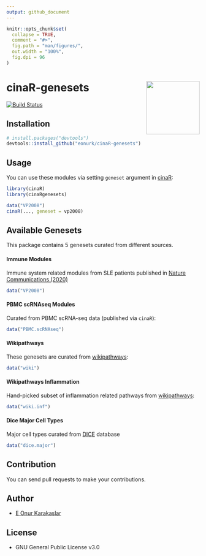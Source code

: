 ```yaml
---
output: github_document
---
```


<!-- README.md is generated from README.Rmd. Please edit that file -->

```r
knitr::opts_chunk$set(
  collapse = TRUE,
  comment = "#>",
  fig.path = "man/figures/",
  out.width = "100%",
  fig.dpi = 96
)
```

# cinaR-genesets <a href='https://eonurk.github.io/cinaR/'><img src='man/figures/cinaR.png' align="right" height="139" /></a>


<!-- badges: start -->
[![Build Status](https://travis-ci.com/eonurk/cinaR.svg?branch=master)](https://travis-ci.com/eonurk/cinaR)
<!-- badges: end -->


## Installation
```r
# install.packages("devtools")
devtools::install_github("eonurk/cinaR-genesets")
```

## Usage
You can use these modules via setting `geneset` argument in [cinaR](https://eonurk.github.io/cinaR/):
```r
library(cinaR)
library(cinaRgenesets)

data("VP2008")
cinaR(..., geneset = vp2008)
```

## Available Genesets
This package contains 5 genesets curated from different sources.

#### Immune Modules
Immune system related modules from SLE patients published in [Nature Communications (2020)](https://doi.org/10.1038/s41467-020-14396-9)
```r
data("VP2008")
```

#### PBMC scRNAseq Modules
Curated from PBMC scRNA-seq data (published via `cinaR`):
```r
data("PBMC.scRNAseq")
```

#### Wikipathways
These genesets are curated from [wikipathways](https://www.wikipathways.org/index.php/WikiPathways):
```r
data("wiki")
```

#### Wikipathways Inflammation
Hand-picked subset of inflammation related pathways from [wikipathways](https://www.wikipathways.org/index.php/WikiPathways):
```r
data("wiki.inf")
```

#### Dice Major Cell Types
Major cell types curated from [DICE](https://dice-database.org/) database
```r
data("dice.major")
```

## Contribution

You can send pull requests to make your contributions.

## Author

- [E Onur Karakaslar](https://eonurk.github.io/)

## License

- GNU General Public License v3.0
